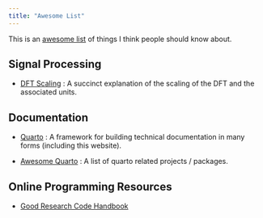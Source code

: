 ```yaml
---
title: "Awesome List"
---
```


This is an [awesome list](https://github.com/topics/awesome-list) of things I think people should know about.

## Signal Processing

- [DFT Scaling](https://appliedacousticschalmers.github.io/scaling-of-the-dft/AES2020_eBrief/) :
    A succinct explanation of the scaling of the DFT and the associated units.

## Documentation

- [Quarto](https://quarto.org/) : A framework for building technical documentation in many forms (including this website).

- [Awesome Quarto](https://github.com/mcanouil/awesome-quarto) : A list of quarto related projects / packages.


## Online Programming Resources

- [Good Research Code Handbook](https://goodresearch.dev/)
